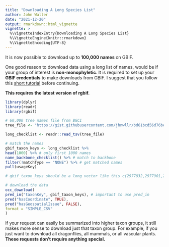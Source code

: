 ---
title: "Downloading A Long Species List"
author: John Waller
date: "2021-12-20"
output: rmarkdown::html_vignette
vignette: >
  %\VignetteIndexEntry{Downloading A Long Species List}
  %\VignetteEngine{knitr::rmarkdown}
  %\VignetteEncoding{UTF-8}
---

It is now possible to download up to **100,000 names** on GBIF.

One good reason to download data using a long list of names, would be if your group of interest is **non-monophyletic**. It is required to set up your **GBIF credentials** to make downloads from GBIF. I suggest that you follow this [short tutorial](https://docs.ropensci.org/rgbif/articles/gbif_credentials.html) before continuing.

<!-- https://discourse.gbif.org/t/setting-up-your-rgbif-environment-with-username-and-password/3017/2 -->

**This requires the latest version of rgbif.**

```r
library(dplyr)
library(readr)  
library(rgbif) 

# 60,000 tree names file from BGCI
tree_file <- "https://gist.githubusercontent.com/jhnwllr/bd61bcd56d76beeacd03ea9ace0a31fd/raw/089d4c3a88b358719845a1394c9f88f9a2025e20/tree_names.tsv"

long_checklist <- readr::read_tsv(tree_file)

# match the names 
gbif_taxon_keys <- long_checklist %>% 
head(1000) %>% # only first 1000 names 
name_backbone_checklist() %>% # match to backbone 
filter(!matchType == "NONE") %>% # get matched names
pull(usageKey) 

# gbif_taxon_keys should be a long vector like this c(2977832,2977901,2977966,2977835,2977863)

# download the data
occ_download(
pred_in("taxonKey", gbif_taxon_keys), # important to use pred_in
pred("hasCoordinate", TRUE),
pred("hasGeospatialIssue", FALSE),
format = "SIMPLE_CSV"
)

```

If your request can easily be summarized into higher taxon groups, it still makes more sense to download just that taxon group. For example, if you just want to download all dragonflies, all
mammals, or all vascular plants. **These requests don’t require anything special.**
